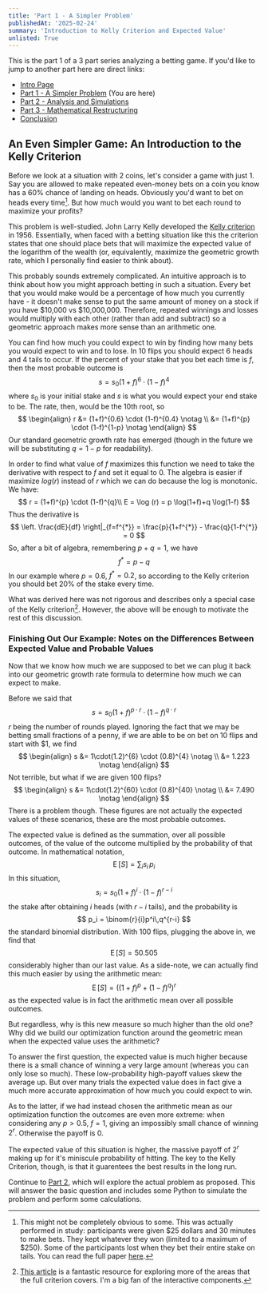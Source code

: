 ```yaml
---
title: 'Part 1 - A Simpler Problem'
publishedAt: '2025-02-24'
summary: 'Introduction to Kelly Criterion and Expected Value'
unlisted: True
---
```

This is the part 1 of a 3 part series analyzing a betting game.  If you'd like to jump to another part here are direct links:
- [Intro Page](/blog/coin-betting-game-intro)
- [Part 1 - A Simpler Problem](/blog/coin-betting-game-1) (You are here)
- [Part 2 - Analysis and Simulations](/blog/coin-betting-game-2) 
- [Part 3 - Mathematical Restructuring](/blog/coin-betting-game-3) 
- [Conclusion](/blog/coin-betting-game-conclusion) 

## An Even Simpler Game: An Introduction to the Kelly Criterion

Before we look at a situation with 2 coins, let's consider a game with just 1.  Say you are allowed to make repeated even-money bets on a coin you know has a 60\% chance of landing on heads.  Obviously you'd want to bet on heads every time[^1].  But how much would you want to bet each round to maximize your profits?

This problem is well-studied.  John Larry Kelly developed the [Kelly criterion](https://en.wikipedia.org/wiki/Kelly_criterion) in 1956.  Essentially, when faced with a betting situation like this the criterion states that one should place bets that will maximize the expected value of the logarithm of the wealth (or, equivalently, maximize the geometric growth rate, which I personally find easier to think about).

This probably sounds extremely complicated.  An intuitive approach is to think about how you might approach betting in such a situation.  Every bet that you would make would be a percentage of how much you currently have - it doesn't make sense to put the same amount of money on a stock if you have \$10,000 vs \$10,000,000.  Therefore, repeated winnings and losses would multiply with each other (rather than add and subtract) so a geometric approach makes more sense than an arithmetic one.  

You can find how much you could expect to win by finding how many bets you would expect to win and to lose.  In 10 flips you should expect 6 heads and 4 tails to occur.  If the percent of your stake that you bet each time is $f$, then the most probable outcome is
$$
s = s_0(1+f)^6 \cdot (1-f)^4
$$
where  $s_0$ is your initial stake and $s$ is what you would expect your end stake to be.  The rate, then, would be the 10th root, so
$$
\begin{align}
r &= (1+f)^{0.6} \cdot (1-f)^{0.4} \notag \\
  &= (1+f)^{p} \cdot (1-f)^{1-p} \notag
\end{align}
$$
Our standard geometric growth rate has emerged (though in the future we will be substituting $q=1-p$ for readability).

In order to find what value of $f$ maximizes this function we need to take the derivative with respect to $f$ and set it equal to 0.  The algebra is easier if maximize $log(r)$ instead of $r$ which we can do because the log is monotonic.  We have:
$$
r = (1+f)^{p} \cdot (1-f)^{q}\\
E = \log (r) = p \log(1+f)+q \log(1-f)
$$
Thus the derivative is
$$
\left. \frac{dE}{df} \right|_{f=f^{*}} = \frac{p}{1+f^{*}} - \frac{q}{1-f^{*}} = 0
$$
So, after a bit of algebra, remembering $p+q=1$, we have
$$
f^{*} = p - q
$$
In our example where $p=0.6$, $f^{*}=0.2$, so according to the Kelly criterion you should bet 20\% of the stake every time. 

What was derived here was not rigorous and describes only a special case of the Kelly criterion[^2].  However, the above will be enough to motivate the rest of this discussion.

### Finishing Out Our Example: Notes on the Differences Between Expected Value and Probable Values

Now that we know how much we are supposed to bet we can plug it back into our geometric growth rate formula to determine how much we can expect to make.

Before we said that 
$$
s = s_0(1+f)^{p\cdot r} \cdot (1-f)^{q\cdot r}
$$
$r$ being the number of rounds played.  Ignoring the fact that we may be betting small fractions of a penny, if we are able to be on bet on 10 flips and start with \$1, we find
$$
\begin{align}
s &= 1\cdot(1.2)^{6} \cdot (0.8)^{4} \notag \\
  &= 1.223 \notag
\end{align}
$$
Not terrible, but what if we are given 100 flips?
$$
\begin{align}
s &= 1\cdot(1.2)^{60} \cdot (0.8)^{40} \notag \\
  &= 7.490 \notag
\end{align}
$$
There is a problem though.  These figures are not actually the expected values of these scenarios, these are the most probable outcomes.  

The expected value is defined as the summation, over all possible outcomes, of the value of the outcome multiplied by the probability of that outcome.  In mathematical notation,
$$
\operatorname {E} [S]=\sum _{i}s_{i}\,p_{i}
$$
In this situation, 
$$
s_i = s_0(1+f)^{i} \cdot (1-f)^{r-i}
$$
the stake after obtaining $i$ heads (with $r-i$ tails), and the probability is 
$$
p_i = \binom{r}{i}p^i\,q^{r-i}
$$
the standard binomial distribution.  With 100 flips, plugging the above in, we find that 
$$
\operatorname {E} [S]=50.505
$$
considerably higher than our last value.  As a side-note, we can actually find this much easier by using the arithmetic mean:
$$
\operatorname {E} [S]=((1+f)^p + (1-f)^q)^r
$$
as the expected value is in fact the arithmetic mean over all possible outcomes.

But regardless, why is this new measure so much higher than the old one?  Why did we build our optimization function around the geometric mean when the expected value uses the arithmetic?

To answer the first question, the expected value is much higher because there is a small chance of winning a very large amount (whereas you can only lose so much).  These low-probability high-payoff values skew the average up.  But over many trials the expected value does in fact give a much more accurate approximation of how much you could expect to win.  

As to the latter, if we had instead chosen the arithmetic mean as our optimization function the outcomes are even more extreme: when considering any $p > 0.5$, $f=1$, giving an impossibly small chance of winning $2^r$.  Otherwise the payoff is 0.

The expected value of this situation is higher, the massive payoff of $2^r$ making up for it's miniscule probability of hitting.  The key to the Kelly Criterion, though, is that it guarentees the best results in the long run.

Continue to [Part 2](/blog/coin-betting-game-2), which will explore the actual problem as proposed.  This will answer the basic question and includes some Python to simulate the problem and perform some calculations.

[^1]: This might not be completely obvious to some.  This was actually performed in study: participants were given \$25 dollars and 30 minutes to make bets.  They kept whatever they won (limited to a maximum of \$250).  Some of the participants lost when they bet their entire stake on tails.  You can read the full paper [here](https://arxiv.org/abs/1701.01427).

[^2]: [This article](https://www.caichinger.com/blog/2018/04/16/kelly_criterion1/) is a fantastic resource for exploring more of the areas that the full criterion covers.  I'm a big fan of the interactive components.